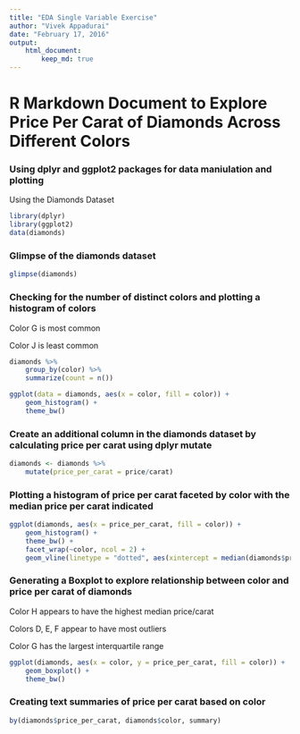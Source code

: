 ```yaml
---
title: "EDA Single Variable Exercise"
author: "Vivek Appadurai"
date: "February 17, 2016"
output:
    html_document:
        keep_md: true
---
```


# R Markdown Document to Explore Price Per Carat of Diamonds Across Different Colors

### Using dplyr and ggplot2 packages for data maniulation and plotting

Using the Diamonds Dataset

```r
library(dplyr)
library(ggplot2)
data(diamonds)
```

### Glimpse of the diamonds dataset

```r
glimpse(diamonds)
```

### Checking for the number of distinct colors and plotting a histogram of colors

Color G is most common 

Color J is least common

```r
diamonds %>%
    group_by(color) %>%
    summarize(count = n())

ggplot(data = diamonds, aes(x = color, fill = color)) +
    geom_histogram() +
    theme_bw()
```

### Create an additional column in the diamonds dataset by calculating price per carat using dplyr mutate

```r
diamonds <- diamonds %>% 
    mutate(price_per_carat = price/carat)
```

### Plotting a histogram of price per carat faceted by color with the median price per carat indicated

```r
ggplot(diamonds, aes(x = price_per_carat, fill = color)) + 
    geom_histogram() + 
    theme_bw() + 
    facet_wrap(~color, ncol = 2) + 
    geom_vline(linetype = "dotted", aes(xintercept = median(diamonds$price_per_carat)))
```

### Generating a Boxplot to explore relationship between color and price per carat of diamonds

Color H appears to have the highest median price/carat

Colors D, E, F appear to have most outliers

Color G has the largest interquartile range

```r
ggplot(diamonds, aes(x = color, y = price_per_carat, fill = color)) + 
    geom_boxplot() + 
    theme_bw()
```

### Creating text summaries of price per carat based on color

```r
by(diamonds$price_per_carat, diamonds$color, summary)
```